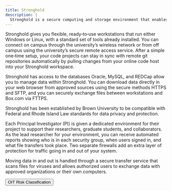 ```yaml
---
title: Stronghold
description: |
  Stronghold is a secure computing and storage environment that enables Brown researchers to analyze sensitive data while complying with regulatory or contractual requirements.
---
```


<ContentSection title="Stronghold's Features">
Stronghold gives you flexible, ready‑to‑use workstations that run either Windows or Linux, with a standard set of tools
already installed. You can connect on campus through the university’s wireless network or from off campus using the
university’s secure remote access service. After a simple one‑time setup, your code projects can stay in sync with remote
git repositories automatically by pulling changes from your online code host into your Stronghold workspace.

Stronghold has access to the databases Oracle, MySQL, and REDCap allow you to manage data within Stronghold. You can
download data directly in your web browser from approved sources using the secure methods HTTPS and SFTP,
and you can securely exchange files between workstations and Box.com via FTTPS.

</ContentSection>

<ContentSection title="Data Risk Level 3 Computing">

Stronghold has been established by Brown University to be compatible with Federal and Rhode Island Law standards for data privacy and protection.

Each Principal Investigator (PI) is given a dedicated environment for their project to support their researchers,
graduate students, and collaborators. As the lead researcher for your environment, you can receive automated reports
showing who is in each security group, when users signed in, and what file transfers took place. Two separate firewalls
add an extra layer of protection for traffic going in and out of your system.

Moving data in and out is handled through a secure transfer service that scans files for viruses and allows authorized
users to exchange data with approved organizations or their own computers.

<Button size="md" href="https://it.brown.edu/computing-policies/risk-classifications">
    OIT Risk Classification
</Button>
</ContentSection>
